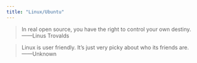 ```yaml
---
title: "Linux/Ubuntu"
---
```

> In real open source, you have the right to control your own destiny.   ------Linus Trovalds

> Linux is user friendly. It's just very picky about who its friends are. ------Unknown